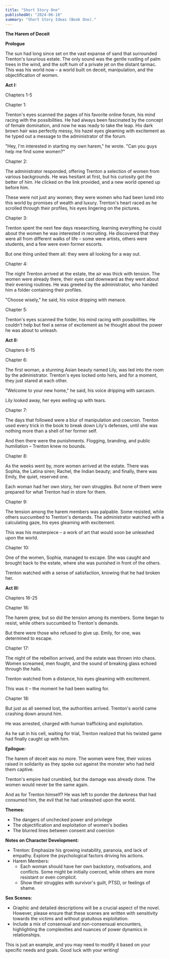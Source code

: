 ```yaml
---
title: "Short Story One"
publishedAt: "2024-06-18"
summary: "Short Story Ideas (Book One)."
---
```

**The Harem of Deceit**

**Prologue**

The sun had long since set on the vast expanse of sand that surrounded Trenton's luxurious estate. The only sound was the gentle rustling of palm trees in the wind, and the soft hum of a private jet on the distant tarmac. This was his world now – a world built on deceit, manipulation, and the objectification of women.

**Act I:**

Chapters 1-5

Chapter 1:

Trenton's eyes scanned the pages of his favorite online forum, his mind racing with the possibilities. He had always been fascinated by the concept of female domination, and now he was ready to take the leap. His dark brown hair was perfectly messy, his hazel eyes gleaming with excitement as he typed out a message to the administrator of the forum.

"Hey, I'm interested in starting my own harem," he wrote. "Can you guys help me find some women?"

Chapter 2:

The administrator responded, offering Trenton a selection of women from various backgrounds. He was hesitant at first, but his curiosity got the better of him. He clicked on the link provided, and a new world opened up before him.

These were not just any women; they were women who had been lured into this world by promises of wealth and luxury. Trenton's heart raced as he scrolled through their profiles, his eyes lingering on the pictures.

Chapter 3:

Trenton spent the next few days researching, learning everything he could about the women he was interested in recruiting. He discovered that they were all from different walks of life – some were artists, others were students, and a few were even former escorts.

But one thing united them all: they were all looking for a way out.

Chapter 4:

The night Trenton arrived at the estate, the air was thick with tension. The women were already there, their eyes cast downward as they went about their evening routines. He was greeted by the administrator, who handed him a folder containing their profiles.

"Choose wisely," he said, his voice dripping with menace.

Chapter 5:

Trenton's eyes scanned the folder, his mind racing with possibilities. He couldn't help but feel a sense of excitement as he thought about the power he was about to unleash.

**Act II:**

Chapters 6-15

Chapter 6:

The first woman, a stunning Asian beauty named Lily, was led into the room by the administrator. Trenton's eyes locked onto hers, and for a moment, they just stared at each other.

"Welcome to your new home," he said, his voice dripping with sarcasm.

Lily looked away, her eyes welling up with tears.

Chapter 7:

The days that followed were a blur of manipulation and coercion. Trenton used every trick in the book to break down Lily's defenses, until she was nothing more than a shell of her former self.

And then there were the punishments. Flogging, branding, and public humiliation – Trenton knew no bounds.

Chapter 8:

As the weeks went by, more women arrived at the estate. There was Sophia, the Latina siren; Rachel, the Indian beauty; and finally, there was Emily, the quiet, reserved one.

Each woman had her own story, her own struggles. But none of them were prepared for what Trenton had in store for them.

Chapter 9:

The tension among the harem members was palpable. Some resisted, while others succumbed to Trenton's demands. The administrator watched with a calculating gaze, his eyes gleaming with excitement.

This was his masterpiece – a work of art that would soon be unleashed upon the world.

Chapter 10:

One of the women, Sophia, managed to escape. She was caught and brought back to the estate, where she was punished in front of the others.

Trenton watched with a sense of satisfaction, knowing that he had broken her.

**Act III:**

Chapters 16-25

Chapter 16:

The harem grew, but so did the tension among its members. Some began to resist, while others succumbed to Trenton's demands.

But there were those who refused to give up. Emily, for one, was determined to escape.

Chapter 17:

The night of the rebellion arrived, and the estate was thrown into chaos. Women screamed, men fought, and the sound of breaking glass echoed through the halls.

Trenton watched from a distance, his eyes gleaming with excitement.

This was it – the moment he had been waiting for.

Chapter 18:

But just as all seemed lost, the authorities arrived. Trenton's world came crashing down around him.

He was arrested, charged with human trafficking and exploitation.

As he sat in his cell, waiting for trial, Trenton realized that his twisted game had finally caught up with him.

**Epilogue:**

The harem of deceit was no more. The women were free, their voices raised in solidarity as they spoke out against the monster who had held them captive.

Trenton's empire had crumbled, but the damage was already done. The women would never be the same again.

And as for Trenton himself? He was left to ponder the darkness that had consumed him, the evil that he had unleashed upon the world.

**Themes:**

*   The dangers of unchecked power and privilege
*   The objectification and exploitation of women's bodies
*   The blurred lines between consent and coercion

**Notes on Character Development:**

*   Trenton: Emphasize his growing instability, paranoia, and lack of empathy. Explore the psychological factors driving his actions.
*   Harem Members:
    *   Each woman should have her own backstory, motivations, and conflicts. Some might be initially coerced, while others are more resistant or even complicit.
    *   Show their struggles with survivor's guilt, PTSD, or feelings of shame.

**Sex Scenes:**

*   Graphic and detailed descriptions will be a crucial aspect of the novel. However, please ensure that these scenes are written with sensitivity towards the victims and without gratuitous exploitation.
*   Include a mix of consensual and non-consensual encounters, highlighting the complexities and nuances of power dynamics in relationships.

This is just an example, and you may need to modify it based on your specific needs and goals. Good luck with your writing!
